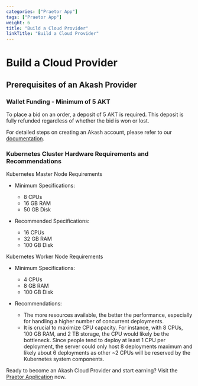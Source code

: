 ```yaml
---
categories: ["Praetor App"]
tags: ["Praetor App"]
weight: 6
title: "Build a Cloud Provider"
linkTitle: "Build a Cloud Provider"
---
```


# Build a Cloud Provider

## Prerequisites of an Akash Provider

### Wallet Funding - Minimum of 5 AKT

To place a bid on an order, a deposit of 5 AKT is required. This deposit is fully refunded regardless of whether the bid is won or lost.

For detailed steps on creating an Akash account, please refer to our [documentation](/docs/deployments/akash-cli/installation/).

### Kubernetes Cluster Hardware Requirements and Recommendations

Kubernetes Master Node Requirements

* Minimum Specifications:

    * 8 CPUs
    * 16 GB RAM
    * 50 GB Disk


* Recommended Specifications:

    * 16 CPUs
    * 32 GB RAM
    * 100 GB Disk


Kubernetes Worker Node Requirements

* Minimum Specifications:

    * 4 CPUs
    * 8 GB RAM
    * 100 GB Disk

* Recommendations:

    * The more resources available, the better the performance, especially for handling a higher number of concurrent deployments.
    * It is crucial to maximize CPU capacity. For instance, with 8 CPUs, 100 GB RAM, and 2 TB storage, the CPU would likely be the bottleneck. Since people tend to deploy at least 1 CPU per deployment, the server could only host 8 deployments maximum and likely about 6 deployments as other ~2 CPUs will be reserved by the Kubernetes system components.

Ready to become an Akash Cloud Provider and start earning? Visit the [Praetor Application](https://akash.praetorapp.com/) now.

